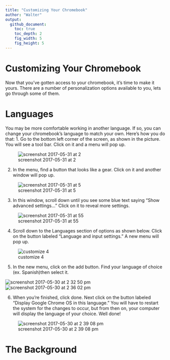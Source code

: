 ```yaml
---
title: "Customizing Your Chromebook"
author: "Walter"
output:
  github_document:
    toc: true
    toc_depth: 2
    fig_width: 5
    fig_height: 5
---
```


# Customizing Your Chromebook

  Now that you've gotten access to your chromebook, it's time to make it yours.  There are a number of personalization options available to you, lets go through some of them.
  
# Languages

  You may be more comfortable working in another language.  If so, you can change your chromebook's language to match your own.  Here's how you do that:
  1. Go to the bottom left corner of the screen, as shown in the picture.  You will see a tool bar.  Click on it and a menu will pop up.
  
![screenshot 2017-05-31 at 2](https://cloud.githubusercontent.com/assets/28197711/26648773/93a80330-4611-11e7-8de6-b740610c052c.png)

  2. In the menu, find a button that looks like a gear.  Click on it and another window will pop up.

![screenshot 2017-05-31 at 5](https://cloud.githubusercontent.com/assets/28197711/26655770/381a5130-462a-11e7-93d5-de069852d819.png)

  3. In this window, scroll down until you see some blue text saying "Show advanced settings..."  Click on it to reveal more settings.
  
![screenshot 2017-05-31 at 55](https://cloud.githubusercontent.com/assets/28197711/26655923/dd080fb6-462a-11e7-99dd-bc24b661263e.png)

  4. Scroll down to the Languages section of options as shown below.  Click on the button labeled "Language and input settings."  A new menu will pop up.
  
![customize 4](https://cloud.githubusercontent.com/assets/28197711/26598824/6ff6b008-4544-11e7-8e56-2abcf02d131b.png)

  5. In the new menu, click on the add button.  Find your language of choice (ex. Spanish)then select it.
  
![screenshot 2017-05-30 at 2 32 50 pm](https://cloud.githubusercontent.com/assets/28197711/26598976/ee587724-4544-11e7-9c93-0f1045b3354f.png)
![screenshot 2017-05-30 at 2 36 02 pm](https://cloud.githubusercontent.com/assets/28197711/26599087/62c803c2-4545-11e7-9555-b2d62c96d05c.png)

  6. When you're finished, click done.  Next click on the button labeled "Display Google Chrome OS in this language."  You will have to restart the system for the changes to occur, but from then on, your computer will display the language of your choice.  Well done!
  
![screenshot 2017-05-30 at 2 39 08 pm](https://cloud.githubusercontent.com/assets/28197711/26599275/094c6d14-4546-11e7-84b9-5ba9508693be.png)

# The Background

